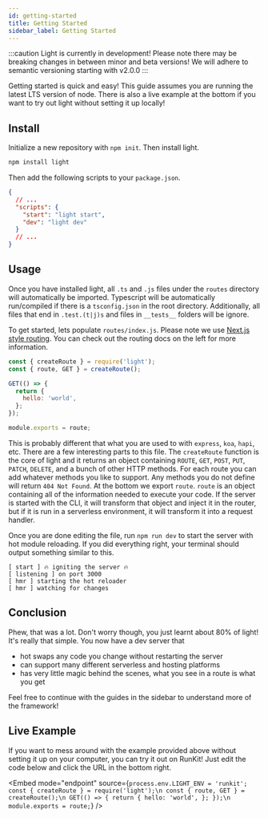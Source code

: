 ```yaml
---
id: getting-started
title: Getting Started
sidebar_label: Getting Started
---
```


:::caution
Light is currently in development! Please note there may be breaking changes in between minor and beta versions! We will adhere to semantic versioning starting with v2.0.0
:::

Getting started is quick and easy! This guide assumes you are running the latest LTS version of node. There is also a live example at the bottom if you want to try out light without setting it up locally!

## Install

Initialize a new repository with `npm init`. Then install light.

```bash
npm install light
```

Then add the following scripts to your `package.json`.

```json
{
  // ...
  "scripts": {
    "start": "light start",
    "dev": "light dev"
  }
  // ...
}
```

## Usage

Once you have installed light, all `.ts` and `.js` files under the `routes` directory will automatically be imported. Typescript will be automatically run/compiled if there is a `tsconfig.json` in the root directory. Additionally, all files that end in `.test.(t|j)s` and files in `__tests__` folders will be ignore.

To get started, lets populate `routes/index.js`. Please note we use [Next.js style routing](https://nextjs.org/docs/routing/introduction). You can check out the routing docs on the left for more information.

```js
const { createRoute } = require('light');
const { route, GET } = createRoute();

GET(() => {
  return {
    hello: 'world',
  };
});

module.exports = route;
```

This is probably different that what you are used to with `express`, `koa`, `hapi`, etc. There are a few interesting parts to this file. The `createRoute` function is the core of light and it returns an object containing `ROUTE`, `GET`, `POST`, `PUT`, `PATCH`, `DELETE`, and a bunch of other HTTP methods. For each route you can add whatever methods you like to support. Any methods you do not define will return `404 Not Found`. At the bottom we export `route`. `route` is an object containing all of the information needed to execute your code. If the server is started with the CLI, it will transform that object and inject it in the router, but if it is run in a serverless environment, it will transform it into a request handler.

Once you are done editing the file, run `npm run dev` to start the server with hot module reloading. If you did everything right, your terminal should output something similar to this.

```
[ start ] 🔥 igniting the server 🔥
[ listening ] on port 3000
[ hmr ] starting the hot reloader
[ hmr ] watching for changes
```

## Conclusion

Phew, that was a lot. Don't worry though, you just learnt about 80% of light! It's really that simple. You now have a dev server that

- hot swaps any code you change without restarting the server
- can support many different serverless and hosting platforms
- has very little magic behind the scenes, what you see in a route is what you get

Feel free to continue with the guides in the sidebar to understand more of the framework!

## Live Example

If you want to mess around with the example provided above without setting it up on your computer, you can try it out on RunKit! Just edit the code below and click the URL in the bottom right.


<Embed
  mode="endpoint"
  source={`process.env.LIGHT_ENV = 'runkit';
const { createRoute } = require('light');\n
const { route, GET } = createRoute();\n
GET(() => {
  return {
    hello: 'world',
  };
});\n
module.exports = route;`}
/>
